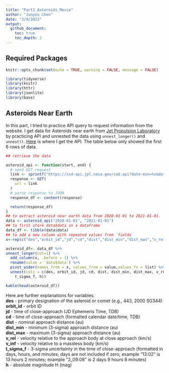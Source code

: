 ```yaml
---
title: "Part2_Asteroids_Movie"
author: "Junyou Chen"
date: "3/9/2022"
output: 
  github_document:
    toc: true
    toc_depth: 2
---
```

## Required Packages
```r
knitr::opts_chunk$set(echo = TRUE, warning = FALSE, message = FALSE)

library(tidyverse)
library(knitr)
library(httr)
library(jsonlite)
library(base)

```

## Asteroids Near Earth
In this part, I tried to practice API query to request information from the website. 
I get data for Asteroids near earth from [Jet Propulsion Laboratory](https://www.jpl.nasa.gov/) by practicing API and unnested the data using `unnest_longer()` and `unnest()`.
[Here](https://ssd-api.jpl.nasa.gov/doc/cad.html) is where I get the API.
The table below only showed the first 6 rows of data. 
```r
## retrieve the data

asteroid_api <- function(start, end) {
  # send GET request
  link <- sprintf("https://ssd-api.jpl.nasa.gov/cad.api?date-min=%s&date-max=%s", start, end)
  response <- GET(
    url = link
  )
  # parse response to JSON
  response_df <- content(response)

  return(response_df)
}
## to extract asteroid near earth data from 2020-01-01 to 2021-01-01.
data <- asteroid_api("2020-01-01", "2021-01-01")
## to first store data$data in a dataframe 
data_df <- tibble(data$data)
## to add a new column with repeated values from `fields`
x<-rep(c("des","orbit_id","jd","cd","dist","dist_min","dist_max","v_rel","v_inf","t_sigma_f","h"),times = 1444)

asteroid_df<- data_df %>%
unnest_longer(col=1) %>%
  add_column(x, .before = 1) %>%
  rename(value = `data$data`) %>%
  pivot_wider(names_from = x, values_from = value,values_fn = list) %>%
  unnest(cols = c(des, orbit_id, jd, cd, dist, dist_min, dist_max, v_rel, v_inf, 
    t_sigma_f, h))

kable(head(asteroid_df))
```
Here are further explanations for variables. 
<br/>**des** - primary designation of the asteroid or comet (e.g., 443, 2000 SG344)
<br/>**orbit_id** - orbit ID
<br/>**jd** - time of close-approach (JD Ephemeris Time, TDB)
<br/>**cd** - time of close-approach (formatted calendar date/time, TDB)
<br/>**dist** - nominal approach distance (au)
<br/>**dist_min** - minimum (3-sigma) approach distance (au)
<br/>**dist_max** - maximum (3-sigma) approach distance (au)
<br/>**v_rel** - velocity relative to the approach body at close approach (km/s)
<br/>**v_inf** - velocity relative to a massless body (km/s)
<br/>**t_sigma_f** - 3-sigma uncertainty in the time of close-approach (formatted in days, hours, and minutes; days are not included if zero; example “13:02” is 13 hours 2 minutes; example “2_09:08” is 2 days 9 hours 8 minutes)
<br/>**h** - absolute magnitude H (mag)

